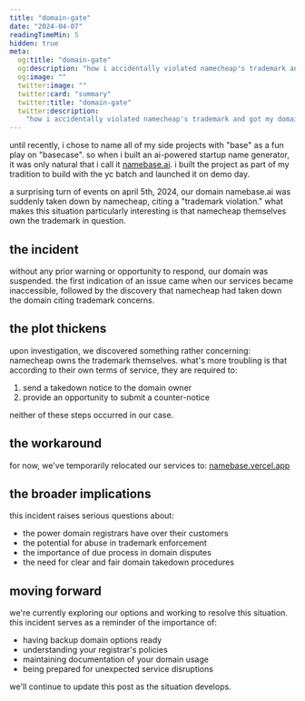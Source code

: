 ```yaml
---
title: "domain-gate"
date: "2024-04-07"
readingTimeMin: 5
hidden: true
meta:
  og:title: "domain-gate"
  og:description: "how i accidentally violated namecheap's trademark and got my domain taken down"
  og:image: ""
  twitter:image: ""
  twitter:card: "summary"
  twitter:title: "domain-gate"
  twitter:description:
    "how i accidentally violated namecheap's trademark and got my domain taken down"
---
```


until recently, i chose to name all of my side projects with "base" as a fun play on "basecase". so
when i built an ai-powered startup name generator, it was only natural that i call it
[namebase.ai](https://namebase.ai). i built the project as part of my tradition to build with the yc
batch and launched it on demo day. 

<Tweet id="1775576396670341602" />

a surprising turn of events on april 5th, 2024, our domain namebase.ai was suddenly taken down by
namecheap, citing a "trademark violation." what makes this situation particularly interesting is
that namecheap themselves own the trademark in question.

## the incident

without any prior warning or opportunity to respond, our domain was suspended. the first indication
of an issue came when our services became inaccessible, followed by the discovery that namecheap had
taken down the domain citing trademark concerns.

## the plot thickens

upon investigation, we discovered something rather concerning: namecheap owns the trademark
themselves. what's more troubling is that according to their own terms of service, they are required
to:

1. send a takedown notice to the domain owner
2. provide an opportunity to submit a counter-notice

neither of these steps occurred in our case.

## the workaround

for now, we've temporarily relocated our services to:
[namebase.vercel.app](https://namebase.vercel.app)

## the broader implications

this incident raises serious questions about:

- the power domain registrars have over their customers
- the potential for abuse in trademark enforcement
- the importance of due process in domain disputes
- the need for clear and fair domain takedown procedures

## moving forward

we're currently exploring our options and working to resolve this situation. this incident serves as
a reminder of the importance of:

- having backup domain options ready
- understanding your registrar's policies
- maintaining documentation of your domain usage
- being prepared for unexpected service disruptions

we'll continue to update this post as the situation develops.
